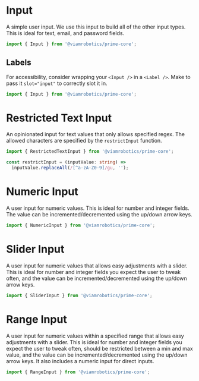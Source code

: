 
<Meta title='Elements/Input' />

# Input

A simple user input. We use this input to build all of the other input types.
This is ideal for text, email, and password fields.

```ts
import { Input } from '@viamrobotics/prime-core';
```

<Canvas>
  <Story of={InputStories.Basic} />
</Canvas>

## Labels

For accessibility, consider wrapping your `<Input />` in a `<Label />`. Make
to pass it `slot="input"` to correctly slot it in.

```ts
import { Input } from '@viamrobotics/prime-core';
```

<Canvas>
  <Story of={InputStories.Labeled} />
</Canvas>

# Restricted Text Input

An opinionated input for text values that only allows specified regex. The allowed characters are specified by the `restrictInput` function.

```ts
import { RestrictedTextInput } from '@viamrobotics/prime-core';

const restrictInput = (inputValue: string) =>
  inputValue.replaceAll(/[^a-zA-Z0-9]/gu, '');
```

<Canvas>
  <Story of={InputStories.RestrictedText} />
</Canvas>

# Numeric Input

A user input for numeric values. This is ideal for number and integer fields.
The value can be incremented/decremented using the up/down arrow keys.

```ts
import { NumericInput } from '@viamrobotics/prime-core';
```

<Canvas>
  <Story of={InputStories.Numeric} />
</Canvas>

# Slider Input

A user input for numeric values that allows easy adjustments with a slider.
This is ideal for number and integer fields you expect the user to tweak often,
and the value can be incremented/decremented using the up/down arrow keys.

```ts
import { SliderInput } from '@viamrobotics/prime-core';
```

<Canvas>
  <Story of={InputStories.Slider} />
</Canvas>

# Range Input

A user input for numeric values within a specified range that allows easy
adjustments with a slider. This is ideal for number and integer fields you
expect the user to tweak often, should be restricted between a min and max
value, and the value can be incremented/decremented using the up/down arrow
keys. It also includes a numeric input for direct inputs.

```ts
import { RangeInput } from '@viamrobotics/prime-core';
```

<Canvas>
  <Story of={InputStories.Range} />
</Canvas>
